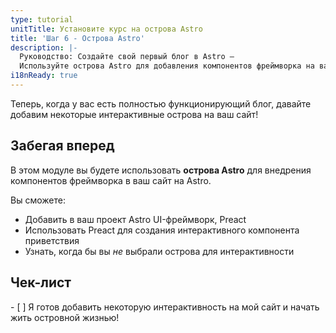 ```yaml
---
type: tutorial
unitTitle: Установите курс на острова Astro
title: 'Шаг 6 - Острова Astro'
description: |-
  Руководство: Создайте свой первый блог в Astro —
  Используйте острова Astro для добавления компонентов фреймворка на ваш сайт в Astro
i18nReady: true
---
```



Теперь, когда у вас есть полностью функционирующий блог, давайте добавим некоторые интерактивные острова на ваш сайт!

## Забегая вперед

В этом модуле вы будете использовать **острова Astro** для внедрения компонентов фреймворка в ваш сайт на Astro.

Вы сможете:
- Добавить в ваш проект Astro UI-фреймворк, Preact
- Использовать Preact для создания интерактивного компонента приветствия
- Узнать, когда бы вы _не_ выбрали острова для интерактивности


<Box icon="check-list">

## Чек-лист

<Checklist key ="interactivity">
- [ ] Я готов добавить некоторую интерактивность на мой сайт и начать жить островной жизнью!
</Checklist>
</Box>
